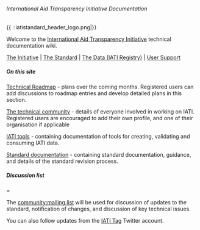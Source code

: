 ====== International Aid Transparency Initiative Documentation ======
{{ ::iatistandard_header_logo.png|}}

Welcome to the [[http://www.aidtransparency.net|International Aid Transparency Initiative]] technical documentation wiki. 

[[http://www.aidtransparency.net|The Initiative]] | [[http://www.iatistandard.org|The Standard]] | [[http://www.iatiregistry.org|The Data (IATI Registry)]] | [[http://support.iatistandard.org|User Support]]

===== On this site =====

[[roadmap:start|Technical Roadmap]] - plans over the coming months. Registered users can add discussions to roadmap entries and develop detailed plans in this section.

[[community:start|The technical community]] - details of everyone involved in working on IATI. Registered users are encouraged to add their own profile, and one of their organisation if applicable 

[[tools:start|IATI tools]] - containing documentation of tools for creating, validating and consuming IATI data. 

[[standard:start|Standard documentation]] - containing standard documentation, guidance, and details of the standard revision process.

===== Discussion list ======

The [[community:mailing list]] will be used for discussion of updates to the standard, notification of changes, and discussion of key technical issues.

You can also follow updates from the [[https://twitter.com/iati_tag|IATI Tag]] Twitter account. 

